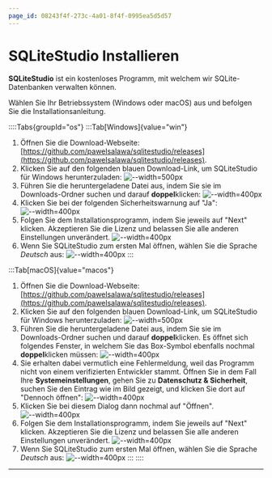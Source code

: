 ```yaml
---
page_id: 08243f4f-273c-4a01-8f4f-0995ea5d5d57
---
```


# SQLiteStudio Installieren

**SQLiteStudio** ist ein kostenloses Programm, mit welchem wir SQLite-Datenbanken verwalten können.

Wählen Sie Ihr Betriebssystem (Windows oder macOS) aus und befolgen Sie die Installationsanleitung.

::::Tabs{groupId="os"} :::Tab[Windows]{value="win"}

1. Öffnen Sie die Download-Webseite: [https://github.com/pawelsalawa/sqlitestudio/releases](https://github.com/pawelsalawa/sqlitestudio/releases).
2. Klicken Sie auf den folgenden blauen Download-Link, um SQLiteStudio für Windows herunterzuladen: ![--width=500px](img/install/win/01-download.png)
3. Führen Sie die heruntergeladene Datei aus, indem Sie sie im Downloads-Ordner suchen und darauf **doppel**klicken: ![--width=400px](img/install/win/02-open.png)
4. Klicken Sie bei der folgenden Sicherheitswarnung auf "Ja": ![--width=400px](img/install/win/03-allow.png)
5. Folgen Sie dem Installationsprogramm, indem Sie jeweils auf "Next" klicken. Akzeptieren Sie die Lizenz und belassen Sie alle anderen Einstellungen unverändert. ![--width=400px](img/install/win/04-accept.png)
6. Wenn Sie SQLiteStudio zum ersten Mal öffnen, wählen Sie die Sprache _Deutsch_ aus: ![--width=400px](img/install/sprache.png) :::

:::Tab[macOS]{value="macos"}

1. Öffnen Sie die Download-Webseite: [https://github.com/pawelsalawa/sqlitestudio/releases](https://github.com/pawelsalawa/sqlitestudio/releases).
2. Klicken Sie auf den folgenden blauen Download-Link, um SQLiteStudio für Windows herunterzuladen: ![--width=500px](img/install/macos/01-download.png)
3. Führen Sie die heruntergeladene Datei aus, indem Sie sie im Downloads-Ordner suchen und darauf **doppel**klicken. Es öffnet sich folgendes Fenster, in welchem Sie das Box-Symbol ebenfalls nochmal **doppel**klicken müssen: ![--width=400px](img/install/macos/02-open.png)
4. Sie erhalten dabei vermutlich eine Fehlermeldung, weil das Programm nicht von einem verifizierten Entwickler stammt. Öffnen Sie in dem Fall Ihre **Systemeinstellungen**, gehen Sie zu **Datenschutz & Sicherheit**, suchen Sie den Eintrag wie im Bild gezeigt, und klicken Sie dort auf "Dennoch öffnen": ![--width=400px](img/install/macos/03-open-anyway.png)
5. Klicken Sie bei diesem Dialog dann nochmal auf "Öffnen". ![--width=400px](img/install/macos/04-really-open.png)
6. Folgen Sie dem Installationsprogramm, indem Sie jeweils auf "Next" klicken. Akzeptieren Sie die Lizenz und belassen Sie alle anderen Einstellungen unverändert. ![--width=400px](img/install/macos/05-accept.png)
7. Wenn Sie SQLiteStudio zum ersten Mal öffnen, wählen Sie die Sprache _Deutsch_ aus: ![--width=400px](img/install/sprache.png) ::: ::::

---
